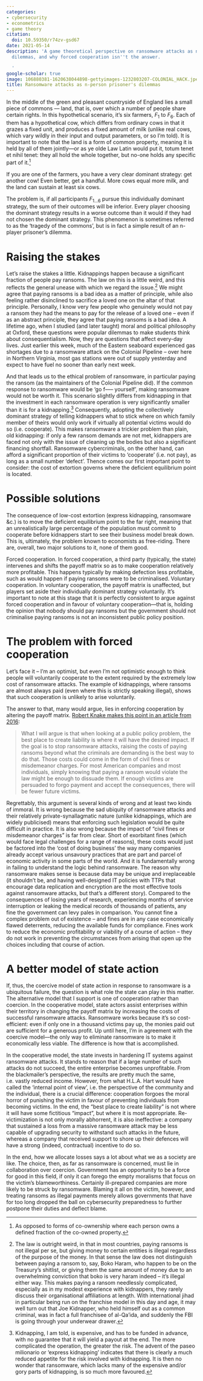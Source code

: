 ```yaml
---
categories:
- cybersecurity
- econometrics
- game theory
citation:
  doi: 10.59350/r74zv-gsd67
date: 2021-05-14
description: 'A game theoretical perspective on ransomware attacks as n-person prisoner''s
  dilemmas, and why forced cooperation isn''t the answer.

  '
google-scholar: true
image: 106880381-1620638044898-gettyimages-1232803207-COLONIAL_HACK.jpeg
title: Ransomware attacks as n-person prisoner's dilemmas
---
```


In the middle of the green and pleasant countryside of England lies a small piece of commons –– land, that is, over which a number of people share certain rights. In this hypothetical scenario, it’s six farmers, $F_1$ to $F_6$. Each of them has a hypothetical cow, which differs from ordinary cows in that it grazes a fixed unit, and produces a fixed amount of milk (unlike real cows, which vary wildly in their input and output parameters, or so I’m told). It is important to note that the land is a form of common property, meaning it is held by all of them jointly––or as ye olde Law Latin would put it, totum tenet et nihil tenet: they all hold the whole together, but no-one holds any specific part of it.[^1]

[^1]: As opposed to forms of co-ownership where each person owns a defined fraction of the co-owned property.

If you are one of the farmers, you have a very clear dominant strategy: get another cow! Even better, get a handful. More cows equal more milk, and the land can sustain at least six cows.

The problem is, if all participants $F_{1...6}$ pursue this individually dominant strategy, the sum of their outcomes will be inferior. Every player choosing the dominant strategy results in a worse outcome than it would if they had not chosen the dominant strategy. This phenomenon is sometimes referred to as the ‘tragedy of the commons’, but is in fact a simple result of an n-player prisoner’s dilemma.

# Raising the stakes

Let’s raise the stakes a little. Kidnappings happen because a significant fraction of people pay ransoms. The law on this is a little weird, and this reflects the general unease with which we regard the issue.[^2] We might agree that paying ransoms is a bad idea as a matter of principle, while also feeling rather disinclined to sacrifice a loved one on the altar of that principle. Personally, I know very few people who genuinely would not pay a ransom they had the means to pay for the release of a loved one – even if as an abstract principle, they agree that paying ransoms is a bad idea. A lifetime ago, when I studied (and later taught) moral and political philosophy at Oxford, these questions were popular dilemmas to make students think about consequentialism. Now, they are questions that affect every-day lives. Just earlier this week, much of the Eastern seaboard experienced gas shortages due to a ransomware attack on the Colonial Pipeline – over here in Northern Virginia, most gas stations were out of supply yesterday and expect to have fuel no sooner than early next week.

[^2]: The law is outright weird, in that in most countries, paying ransoms is not illegal per se, but giving money to certain entities is illegal regardless of the purpose of the money. In that sense the law does not distinguish between paying a ransom to, say, Boko Haram, who happen to be on the Treasury’s shitlist, or giving them the same amount of money due to an overwhelming conviction that boko is very haram indeed -- it's illegal either way. This makes paying a ransom needlessly complicated, especially as in my modest experience with kidnappers, they rarely discuss their organisational affiliations at length. With international jihad in particular being run on the franchise model in this day and age, it may well turn out that Joe Kidnapper, who held himself out as a common criminal, was in fact a full franchisee of al-Qa’ida, and suddenly the FBI is going through your underwear drawer.


And that leads us to the ethical problem of ransomware, in particular paying the ransom (as the maintainers of the Colonial Pipeline did). If the common response to ransomware would be ‘go f––– yourself’, making ransomware would not be worth it. This scenario slightly differs from kidnapping in that the investment in each ransomware operation is very significantly smaller than it is for a kidnapping.[^3] Consequently, adopting the collectively dominant strategy of telling kidnappers what to stick where on which family member of theirs would only work if virtually all potential victims would do so (i.e. cooperate). This makes ransomware a trickier problem than plain, old kidnapping: if only a few ransom demands are not met, kidnappers are faced not only with the issue of cleaning up the bodies but also a significant financing shortfall. Ransomware cybercriminals, on the other hand, can afford a significant proportion of their victims to ‘cooperate’ (i.e. not pay), as long as a small number ‘defect’. Thence comes our first important point to consider: the cost of extortion governs where the deficient equilibrium point is located.

[^3]: Kidnapping, I am told, is expensive, and has to be funded in advance, with no guarantee that it will yield a payout at the end. The more complicated the operation, the greater the risk. The advent of the paseo milionario or ‘express kidnapping’ indicates that there is clearly a much reduced appetite for the risk involved with kidnapping. It is then no wonder that ransomware, which lacks many of the expensive and/or gory parts of kidnapping, is so much more favoured.


# Possible solutions

The consequence of low-cost extortion (express kidnapping, ransomware &c.) is to move the deficient equilibrium point to the far right, meaning that an unrealistically large percentage of the population must commit to cooperate before kidnappers start to see their business model break down. This is, ultimately, the problem known to economists as free-riding. There are, overall, two major solutions to it, none of them good.

Forced cooperation. In forced cooperation, a third party (typically, the state) intervenes and shifts the payoff matrix so as to make cooperation relatively more profitable. This happens typically by making defection less profitable, such as would happen if paying ransoms were to be criminalised.
Voluntary cooperation. In voluntary cooperation, the payoff matrix is unaffected, but players set aside their individually dominant strategy voluntarily.
It’s important to note at this stage that it is perfectly consistent to argue against forced cooperation and in favour of voluntary cooperation––that is, holding the opinion that nobody should pay ransoms but the government should not criminalise paying ransoms is not an inconsistent public policy position.


# The problem with forced cooperation

Let’s face it – I’m an optimist, but even I’m not optimistic enough to think people will voluntarily cooperate to the extent required by the extremely low cost of ransomware attacks. The example of kidnappings, where ransoms are almost always paid (even where this is strictly speaking illegal), shows that such cooperation is unlikely to arise voluntarily.

The answer to that, many would argue, lies in enforcing cooperation by altering the payoff matrix. [Robert Knake makes this point in an article from 2016](https://www.cfr.org/blog/paying-ransom-ransomware-should-be-illegal):

> What I will argue is that when looking at a public policy problem, the best place to create liability is where it will have the desired impact. If the goal is to stop ransomware attacks, raising the costs of paying ransoms beyond what the criminals are demanding is the best way to do that. Those costs could come in the form of civil fines or misdemeanor charges. For most American companies and most individuals, simply knowing that paying a ransom would violate the law might be enough to dissuade them. If enough victims are persuaded to forgo payment and accept the consequences, there will be fewer future victims.

Regrettably, this argument is several kinds of wrong and at least two kinds of immoral. It is wrong because the sad ubiquity of ransomware attacks and their relatively private-synallagmatic nature (unlike kidnappings, which are widely publicised) means that enforcing such legislation would be quite difficult in practice. It is also wrong because the impact of “civil fines or misdemeanor charges” is far from clear. Short of exorbitant fines (which would face legal challenges for a range of reasons), these costs would just be factored into the ‘cost of doing business’ the way many companies already accept various unsavoury practices that are part and parcel of economic activity in some parts of the world. And it is fundamentally wrong in failing to understand the logic behind ransomware. The reason why ransomware makes sense is because data may be unique and irreplaceable (it shouldn’t be, and having well-designed IT policies with TTPs that encourage data replication and encryption are the most effective tools against ransomware attacks, but that’s a different story). Compared to the consequences of losing years of research, experiencing months of service interruption or leaking the medical records of thousands of patients, any fine the government can levy pales in comparison. You cannot fine a complex problem out of existence – and fines are in any case economically flawed deterrents, reducing the available funds for compliance. Fines work to reduce the economic profitability or viability of a course of action – they do not work in preventing the circumstances from arising that open up the choices including that course of action.

# A better model of state action

If, thus, the coercive model of state action in response to ransomware is a ubiquitous failure, the question is what role the state can play in this matter. The alternative model that I support is one of cooperation rather than coercion. In the cooperative model, state actors assist enterprises within their territory in changing the payoff matrix by increasing the costs of successful ransomware attacks. Ransomware works because it’s so cost-efficient: even if only one in a thousand victims pay up, the monies paid out are sufficient for a generous profit. Up until here, I’m in agreement with the coercive model––the only way to eliminate ransomware is to make it economically less viable. The difference is how that is accomplished.

In the cooperative model, the state invests in hardening IT systems against ransomware attacks. It stands to reason that if a large number of such attacks do not succeed, the entire enterprise becomes unprofitable. From the blackmailer’s perspective, the results are pretty much the same, i.e. vastly reduced income. However, from what H.L.A. Hart would have called the ‘internal point of view’, i.e. the perspective of the community and the individual, there is a crucial difference: cooperation forgoes the moral horror of punishing the victim in favour of preventing individuals from becoming victims. In the end, the “best place to create liability” is not where it will have some fictitious “impact”, but where it is most appropriate. Re-victimization is not only morally abhorrent, it is also ineffective: a company that sustained a loss from a massive ransomware attack may be less capable of upgrading security to withstand such attacks in the future, whereas a company that received support to shore up their defences will have a strong (indeed, contractual) incentive to do so.

In the end, how we allocate losses says a lot about what we as a society are like. The choice, then, as far as ransomware is concerned, must lie in collaboration over coercion. Government has an opportunity to be a force for good in this field, if only it can forego the empty moralisms that focus on the victim’s blameworthiness. Certainly ill-prepared companies are more likely to be struck by ransomware. Blaming it all on the victim, however, and treating ransoms as illegal payments merely allows governments that have for too long dropped the ball on cybersecurity preparedness to further postpone their duties and deflect blame.
